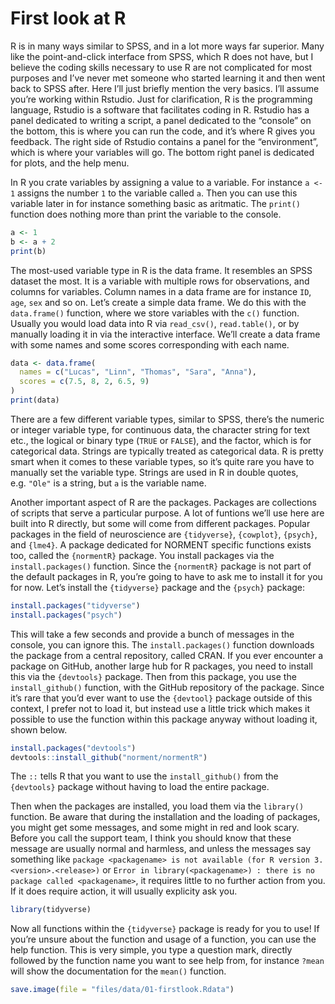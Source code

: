 # First look at R {#firstlook}

R is in many ways similar to SPSS, and in a lot more ways far superior. Many like the point-and-click interface from SPSS, which R does not have, but I believe the coding skills necessary to use R are not complicated for most purposes and I've never met someone who started learning it and then went back to SPSS after. Here I'll just briefly mention the very basics. I'll assume you're working within Rstudio. Just for clarification, R is the programming language, Rstudio is a software that facilitates coding in R. Rstudio has a panel dedicated to writing a script, a panel dedicated to the "console" on the bottom, this is where you can run the code, and it's where R gives you feedback. The right side of Rstudio contains a panel for the "environment", which is where your variables will go. The bottom right panel is dedicated for plots, and the help menu. 

In R you crate variables by assigning a value to a variable. For instance `a <- 1` assigns the number `1` to the variable called `a`. Then you can use this variable later in for instance something basic as aritmatic. The `print()` function does nothing more than print the variable to the console.

```r
a <- 1
b <- a + 2
print(b)
```

The most-used variable type in R is the data frame. It resembles an SPSS dataset the most. It is a variable with multiple rows for observations, and columns for variables. Column names in a data frame are for instance `ID`, `age`, `sex` and so on. Let's create a simple data frame. We do this with the `data.frame()` function, where we store variables with the `c()` function. Usually you would load data into R via `read_csv()`, `read.table()`, or by manually loading it in via the interactive interface. We'll create a data frame with some names and some scores corresponding with each name.

```r
data <- data.frame(
  names = c("Lucas", "Linn", "Thomas", "Sara", "Anna"),
  scores = c(7.5, 8, 2, 6.5, 9)
)
print(data)
```

There are a few different variable types, similar to SPSS, there's the numeric or integer variable type, for continuous data, the character string for text etc., the logical or binary type (`TRUE` or `FALSE`), and the factor, which is for categorical data. Strings are typically treated as categorical data. R is pretty smart when it comes to these variable types, so it's quite rare you have to manually set the variable type. Strings are used in R in double quotes, e.g. `"Ole"` is a string, but `a` is the variable name.

Another important aspect of R are the packages. Packages are collections of scripts that serve a particular purpose. A lot of funtions we'll use here are built into R directly, but some will come from different packages. Popular packages in the field of neuroscience are `{tidyverse}`, `{cowplot}`, `{psych}`, and `{lme4}`. A package dedicated for NORMENT specific functions exists too, called the `{normentR}` package. You install packages via the `install.packages()` function. Since the `{normentR}` package is not part of the default packages in R, you're going to have to ask me to install it for you for now. Let's install the `{tidyverse}` package and the `{psych}` package:

```r
install.packages("tidyverse")
install.packages("psych")
```

This will take a few seconds and provide a bunch of messages in the console, you can ignore this. The `install.packages()` function downloads the package from a central repository, called CRAN. If you ever encounter a package on GitHub, another large hub for R packages, you need to install this via the `{devtools}` package. Then from this package, you use the `install_github()` function, with the GitHub repository of the package. Since it's rare that you'd ever want to use the `{devtool}` package outside of this context, I prefer not to load it, but instead use a little trick which makes it possible to use the function within this package anyway without loading it, shown below.

```r
install.packages("devtools")
devtools::install_github("norment/normentR")
```

The `::` tells R that you want to use the `install_github()` from the `{devtools}` package without having to load the entire package.

Then when the packages are installed, you load them via the `library()` function. Be aware that during the installation and the loading of packages, you might get some messages, and some might in red and look scary. Before you call the support team, I think you should know that these message are usually normal and harmless, and unless the messages say something like `package <packagename> is not available (for R version 3.<version>.<release>)` or `Error in library(<packagename>) : there is no package called <packagename>`, it requires little to no further action from you. If it does require action, it will usually explicity ask you.

```r
library(tidyverse)
```

Now all functions within the `{tidyverse}` package is ready for you to use! If you're unsure about the function and usage of a function, you can use the help function. This is very simple, you type a question mark, directly followed by the function name you want to see help from, for instance `?mean` will show the documentation for the `mean()` function.

```r
save.image(file = "files/data/01-firstlook.Rdata")
```
